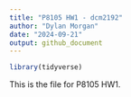 ```yaml
---
title: "P8105 HW1 - dcm2192"
author: "Dylan Morgan"
date: "2024-09-21"
output: github_document
---
```


```r
library(tidyverse)
```

This is the file for P8105 HW1.

